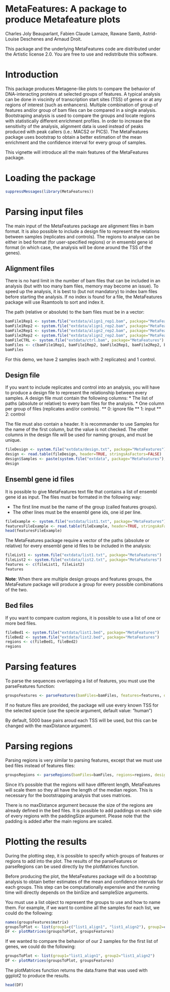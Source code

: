 <!--
%\VignetteEngine{knitr::knitr}
%\VignetteIndexEntry{A package to produce Metafeature plots}
-->

MetaFeatures: A package to produce Metafeature plots
========================================================

Charles Joly Beauparlant, Fabien Claude Lamaze, Rawane Samb, Astrid-Louise Deschenes and Arnaud Droit.

This package and the underlying MetaFeatures code are distributed under the Artistic license 2.0. You are free to use and redistribute this software. 

# Introduction

This package produces Metagene-like plots to compare the behavior of DNA-interacting proteins at selected groups of features. A typical analysis can be done in viscinity of transcription start sites (TSS) of genes or at any regions of interest (such as enhancers). Multiple combination of group of features and/or group of bam files can be compared in a single analysis. Bootstraping analysis is used to compare the groups and locate regions with statistically different enrichment profiles. In order to increase the sensitivity of the analysis, alignment data is used instead of peaks produced with peak callers (i.e.: MACS2 or PICS). The MetaFeatures package uses bootstrap to obtain a better estimation of the mean enrichment and the confidence interval for every group of samples.

This vignette will introduce all the main features of the MetaFeatures package.

# Loading the package

```r
suppressMessages(library(MetaFeatures))
```

# Parsing input files

The main input of the MetaFeatures package are alignment files in bam format. It is also possible to include a design file to represent the relations between samples (replicates and controls). The regions to analyse can be either in bed format (for user-specified regions) or in emsembl gene id format (in which case, the analysis will be done around the TSS of the genes).

## Alignment files
There is no hard limit in the number of bam files that can be included in an analysis (but with too many bam files, memory may become an issue). To speed up the analysis, it is best to (but not mandatory) to index bam files before starting the analysis. If no index is found for a file, the MetaFeatures package will use Rsamtools to sort and index it.

The path (relative or absolute) to the bam files must be in a vector:
```r
bamFile1Rep1 <- system.file("extdata/align1_rep1.bam", package="MetaFeatures")
bamFile1Rep2 <- system.file("extdata/align1_rep2.bam", package="MetaFeatures")
bamFile2Rep1 <- system.file("extdata/align2_rep2.bam", package="MetaFeatures")
bamFile2Rep2 <- system.file("extdata/align2_rep2.bam", package="MetaFeatures")
bamFileCTRL <- system.file("extdata/ctrl.bam", package="MetaFeatures")
bamFiles <- c(bamFile1Rep1, bamFile1Rep2, bamFile2Rep1, bamFile2Rep2, bamFileCTRL)
bamFiles
```

For this demo, we have 2 samples (each with 2 replicates) and 1 control.

## Design file
If you want to include replicates and control into an analysis, you will have to produce a design file to represent the relationship between every samples. A design file must contain the following columns:
* The list of paths (absolute or relative) to every bam files for the analysis.
* One column per group of files (replicates and/or controls). 
** 0: ignore file
** 1: input
** 2: control

The file must also contain a header. It is recommander to use Samples for the name of the first column, but the value is not checked. The other columns in the design file will be used for naming groups, and must be unique.

```r
fileDesign <- system.file("extdata/design.txt", package="MetaFeatures")
design <- read.table(fileDesign, header=TRUE, stringsAsFactors=FALSE)
design$Samples <- paste(system.file("extdata", package="MetaFeatures"), design$Samples, sep="/")
design
```

## Ensembl gene id files
It is possible to give MetaFeatures text file that contains a list of ensembl gene id as input. The files must be formated in the following way:

* The first line must be the name of the group (called features groups).
* The other lines must be the ensembl gene ids, one id per line.

```r
fileExample <- system.file("extdata/list1.txt", package="MetaFeatures")
featuresFileExample <- read.table(fileExample, header=TRUE, stringsAsFactors=FALSE)
head(featuresFileExample)
```

The MetaFeatures package require a vector of the paths (absolute or relative) for every ensembl gene id files to be included in the analysis:

```r
fileList1 <- system.file("extdata/list1.txt", package="MetaFeatures")
fileList2 <- system.file("extdata/list2.txt", package="MetaFeatures")
features <- c(fileList1, fileList2)
features
```

**Note**: When there are multiple design groups and features groups, the MetaFeature package will produce a group for every possible combinations of the two.

## Bed files
If you want to compare custom regions, it is possible to use a list of one or more bed files.

```r
fileBed1 <- system.file("extdata/list1.bed", package="MetaFeatures")
fileBed2 <- system.file("extdata/list2.bed", package="MetaFeatures")
regions <- c(fileBed1, fileBed2)
regions
```

# Parsing features
To parse the sequences overlapping a list of features, you must use the parseFeatures function:

```r
groupsFeatures <- parseFeatures(bamFiles=bamFiles, features=features, design=design, specie="mouse", maxDistance=1000, cores=4)
```

If no feature files are provided, the package will use every known TSS for the selected specie (use the specie argument, default value: "human")

By default, 5000 base pairs aroud each TSS will be used, but this can be changed with the maxDistance argument.

# Parsing regions
Parsing regions is very similar to parsing features, except that we must use bed files instead of features files:

```r
groupsRegions <- parseRegions(bamFiles=bamFiles, regions=regions, design=design, specie="mouse", paddingSize=0)
```

Since it's possible that the regions will have different length, MetaFeatures will scale them so they all have the length of the median region. This is necessary for the bootstrapping analysis that uses matrices.

There is no maxDistance argument because the size of the regions are already defined in the bed files. It is possible to add paddings on each side of every regions with the paddingSize argument. Please note that the padding is added after the main regions are scaled.

# Plotting the results
During the plotting step, it is possible to specify which groups of features or regions to add into the plot. The results of the parseFeatures or parseRegions can be used directly by the plotMatrices function.

Before producing the plot, the MetaFeatures package will do a bootstrap analysis to obtain better estimates of the mean and confidence intervals for each groups. This step can be computationally expensive and the running time will directly depends on the binSize and sampleSize arguments.

You must use a list object to represent the groups to use and how to name them. For example, if we want to combine all the samples for each list, we could do the following:

```r
names(groupsFeatures$matrix)
groupsToPlot <- list(group1=c("list1_align1", "list1_align2"), group2=c("list2_align1", "list2_align2"))
DF <- plotMatrices(groupsToPlot, groupsFeatures)
```

If we wanted to compare the behavior of our 2 samples for the first list of genes, we could do the following:

```r
groupsToPlot <- list(group1="list1_align1", group2="list1_align2")
DF <- plotMatrices(groupsToPlot, groupsFeatures)
```

The plotMatrices function returns the data.frame that was used with ggplot2 to produce the results.

```r
head(DF)
```
